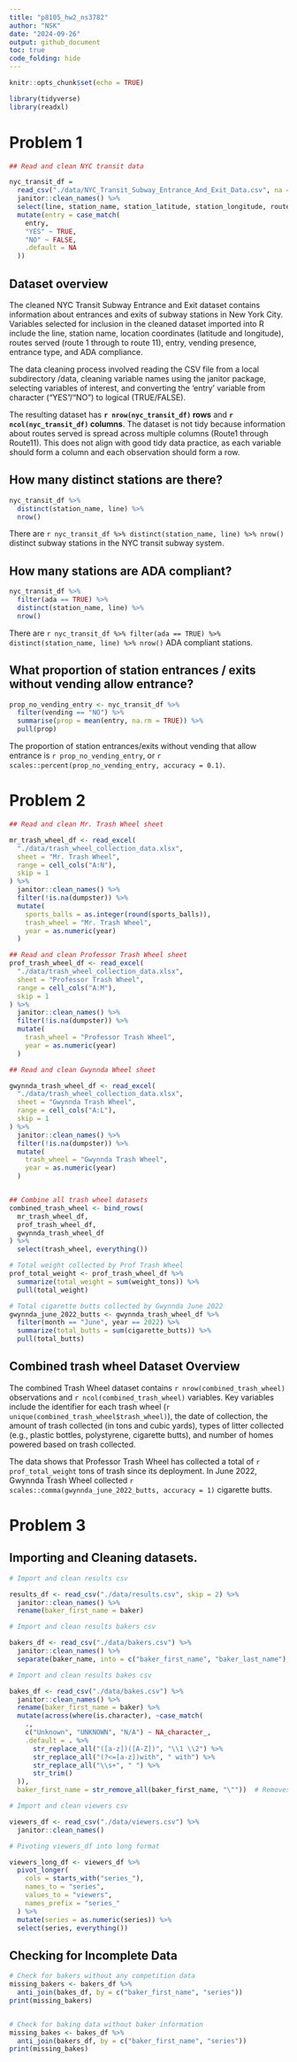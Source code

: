 ```yaml
---
title: "p8105_hw2_ns3782"
author: "NSK"
date: "2024-09-26"
output: github_document
toc: true
code_folding: hide
---
```


```r
knitr::opts_chunk$set(echo = TRUE)
```


```r
library(tidyverse)
library(readxl)

```

# Problem 1

```r

## Read and clean NYC transit data

nyc_transit_df = 
  read_csv("./data/NYC_Transit_Subway_Entrance_And_Exit_Data.csv", na = c("NA", ".", "")) %>% 
  janitor::clean_names() %>% 
  select(line, station_name, station_latitude, station_longitude, route1:route11, entry, vending, entrance_type, ada) %>%
  mutate(entry = case_match(
    entry,
    "YES" ~ TRUE,
    "NO" ~ FALSE,
    .default = NA
  ))

```

## Dataset overview

The cleaned NYC Transit Subway Entrance and Exit dataset contains information about entrances and exits of subway stations in New York City. Variables selected for inclusion in the cleaned dataset imported into R include the line, station name, location coordinates (latitude and longitude), routes served (route 1 through to route 11), entry, vending presence, entrance type, and ADA compliance. 

The data cleaning process involved reading the CSV file from a local subdirectory /data, cleaning variable names using the janitor package, selecting variables of interest, and converting the 'entry' variable from character ("YES"/"NO") to logical (TRUE/FALSE). 

The resulting dataset has **`r nrow(nyc_transit_df)` rows** and **`r ncol(nyc_transit_df)` columns**. The dataset is not tidy because information about routes served is spread across multiple columns (Route1 through Route11). This does not align with good tidy data practice, as each variable should form a column and each observation should form a row.

## How many distinct stations are there?

```r

nyc_transit_df %>%
  distinct(station_name, line) %>%
  nrow()

```

There are `r nyc_transit_df %>% distinct(station_name, line) %>% nrow()` distinct subway stations in the NYC transit subway system.


## How many stations are ADA compliant?

```r

nyc_transit_df %>%
  filter(ada == TRUE) %>%
  distinct(station_name, line) %>%
  nrow()


```

There are `r nyc_transit_df %>% filter(ada == TRUE) %>% distinct(station_name, line) %>% nrow()` ADA compliant stations.


## What proportion of station entrances / exits without vending allow entrance?

```r

prop_no_vending_entry <- nyc_transit_df %>%
  filter(vending == "NO") %>%
  summarise(prop = mean(entry, na.rm = TRUE)) %>%
  pull(prop)

```

The proportion of station entrances/exits without vending that allow entrance is `r prop_no_vending_entry`, or `r scales::percent(prop_no_vending_entry, accuracy = 0.1)`.


# Problem 2

```r

## Read and clean Mr. Trash Wheel sheet

mr_trash_wheel_df <- read_excel(
  "./data/trash_wheel_collection_data.xlsx",
  sheet = "Mr. Trash Wheel",
  range = cell_cols("A:N"),
  skip = 1
) %>% 
  janitor::clean_names() %>% 
  filter(!is.na(dumpster)) %>% 
  mutate(
    sports_balls = as.integer(round(sports_balls)),
    trash_wheel = "Mr. Trash Wheel",
    year = as.numeric(year)
  )

## Read and clean Professor Trash Wheel sheet
prof_trash_wheel_df <- read_excel(
  "./data/trash_wheel_collection_data.xlsx",
  sheet = "Professor Trash Wheel",
  range = cell_cols("A:M"),
  skip = 1
) %>% 
  janitor::clean_names() %>% 
  filter(!is.na(dumpster)) %>% 
  mutate(
    trash_wheel = "Professor Trash Wheel",
    year = as.numeric(year)
  )

## Read and clean Gwynnda Wheel sheet

gwynnda_trash_wheel_df <- read_excel(
  "./data/trash_wheel_collection_data.xlsx",
  sheet = "Gwynnda Trash Wheel",
  range = cell_cols("A:L"),
  skip = 1
) %>% 
  janitor::clean_names() %>% 
  filter(!is.na(dumpster)) %>% 
  mutate(
    trash_wheel = "Gwynnda Trash Wheel",
    year = as.numeric(year)
  )


## Combine all trash wheel datasets
combined_trash_wheel <- bind_rows(
  mr_trash_wheel_df, 
  prof_trash_wheel_df, 
  gwynnda_trash_wheel_df
) %>%
  select(trash_wheel, everything())

# Total weight collected by Prof Trash Wheel
prof_total_weight <- prof_trash_wheel_df %>%
  summarize(total_weight = sum(weight_tons)) %>%
  pull(total_weight)

# Total cigarette butts collected by Gwynnda June 2022
gwynnda_june_2022_butts <- gwynnda_trash_wheel_df %>%
  filter(month == "June", year == 2022) %>%
  summarize(total_butts = sum(cigarette_butts)) %>%
  pull(total_butts)

```

## Combined trash wheel Dataset Overview

The combined Trash Wheel dataset contains `r nrow(combined_trash_wheel)` observations and `r ncol(combined_trash_wheel)` variables. Key variables include the identifier for each trash wheel (`r unique(combined_trash_wheel$trash_wheel)`), the date of collection, the amount of trash collected (in tons and cubic yards), types of litter collected (e.g., plastic bottles, polystyrene, cigarette butts), and number of homes powered based on trash collected.

The data shows that Professor Trash Wheel has collected a total of `r prof_total_weight` tons of trash since its deployment. In June 2022, Gwynnda Trash Wheel collected `r scales::comma(gwynnda_june_2022_butts, accuracy = 1)` cigarette butts.

# Problem 3

## Importing and Cleaning datasets.

```r

# Import and clean results csv

results_df <- read_csv("./data/results.csv", skip = 2) %>% 
  janitor::clean_names() %>%
  rename(baker_first_name = baker)

# Import and clean results bakers csv

bakers_df <- read_csv("./data/bakers.csv") %>% 
  janitor::clean_names() %>%
  separate(baker_name, into = c("baker_first_name", "baker_last_name"), sep = " ", extra = "merge")

# Import and clean results bakes csv

bakes_df <- read_csv("./data/bakes.csv") %>% 
  janitor::clean_names() %>%
  rename(baker_first_name = baker) %>%
  mutate(across(where(is.character), ~case_match(
    .,
    c("Unknown", "UNKNOWN", "N/A") ~ NA_character_,
    .default = . %>%
      str_replace_all("([a-z])([A-Z])", "\\1 \\2") %>%
      str_replace_all("(?<=[a-z])with", " with") %>%
      str_replace_all("\\s+", " ") %>%
      str_trim()
  )),
  baker_first_name = str_remove_all(baker_first_name, "\""))  # Removes the quotes from "Jo"

# Import and clean viewers csv

viewers_df <- read_csv("./data/viewers.csv") %>% 
  janitor::clean_names()

# Pivoting viewers_df into long format

viewers_long_df <- viewers_df %>%
  pivot_longer(
    cols = starts_with("series_"),
    names_to = "series",
    values_to = "viewers",
    names_prefix = "series_"
  ) %>%
  mutate(series = as.numeric(series)) %>%
  select(series, everything())

```


## Checking for Incomplete Data

```r

# Check for bakers without any competition data
missing_bakers <- bakers_df %>%
  anti_join(bakes_df, by = c("baker_first_name", "series"))
print(missing_bakers)


# Check for baking data without baker information
missing_bakes <- bakes_df %>%
  anti_join(bakers_df, by = c("baker_first_name", "series"))
print(missing_bakes)

```

